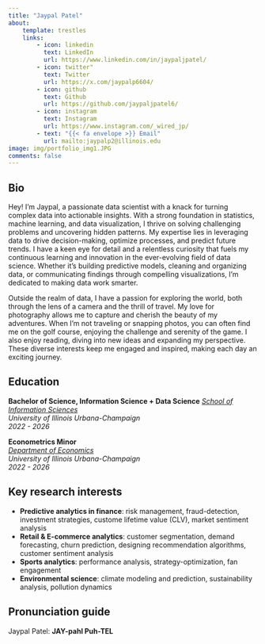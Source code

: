 ```yaml
---
title: "Jaypal Patel"
about:
    template: trestles
    links:
        - icon: linkedin
          text: LinkedIn
          url: https://www.linkedin.com/in/jaypaljpatel/
        - icon: twitter"
          text: Twitter
          url: https://x.com/jaypalp6604/
        - icon: github
          text: Github
          url: https://github.com/jaypaljpatel6/
        - icon: instagram
          text: Instagram
          url: https://www.instagram.com/_wired_jp/
        - text: "{{< fa envelope >}} Email"
          url: mailto:jaypalp2@illinois.edu
image: img/portfolio_img1.JPG
comments: false
---
```


<script type='application/ld+json'>
{"@context":"http://www.schema.org",
"@type":"person",
"name":"Jaypal Patel",
"jobTitle":"Student IT Spec",
"height":"75 inches",
"gender":"male",
"description":"Jaypal Patel is a student at University of Illinois at Urbana-Champaign, studying Information Science + Data Science with a minor in Economics. He works as a Helpdesk Spec for Engineering IT at University of Illinois at Urbana-Champaign.","url":"https://jaypalpatel.com",
"image":"https://jaypalpatel.com/img/portfolio_img1.JPG",
"address":{"@type":"PostalAddress","addressLocality":"Champaign","addressRegion":"IL","postalCode":"61820","addressCountry":"United States"},
"studentOf":{"@type":"CollegeOrUniversity","name":"University of Illinois Urbana-Champaign","sameAs":"https://en.wikipedia.org/wiki/University_of_Illinois_Urbana-Champaign"},
"worksFor":[{"@type":"Organization","name":"University of Illinois at Urbana-Champaign"}],
"birthDate":"2004-06-06",
"birthPlace":"Gujarat, India",
"nationality":{"@type":"Country","name":"India"}}
</script>

## Bio

Hey! I'm Jaypal, a passionate data scientist with a knack for turning complex data into actionable insights. With a strong foundation in statistics, machine learning, and data visualization, I thrive on solving challenging problems and uncovering hidden patterns. My expertise lies in leveraging data to drive decision-making, optimize processes, and predict future trends. I have a keen eye for detail and a relentless curiosity that fuels my continuous learning and innovation in the ever-evolving field of data science. Whether it's building predictive models, cleaning and organizing data, or communicating findings through compelling visualizations, I'm dedicated to making data work smarter.<br>

Outside the realm of data, I have a passion for exploring the world, both through the lens of a camera and the thrill of travel. My love for photography allows me to capture and cherish the beauty of my adventures. When I'm not traveling or snapping photos, you can often find me on the golf course, enjoying the challenge and serenity of the game. I also enjoy reading, diving into new ideas and expanding my perspective. These diverse interests keep me engaged and inspired, making each day an exciting journey.

## Education
**Bachelor of Science, Information Science + Data Science**
[*School of Information Sciences*](https://ischool.illinois.edu)<br>
*University of Illinois Urbana-Champaign*<br>
*2022 - 2026*

**Econometrics Minor**<br>
[*Department of Economics*](https://economics.illinois.edu)<br>
*University of Illinois Urbana-Champaign*<br>
*2022 - 2026*

## Key research interests

* **Predictive analytics in finance**: risk management, fraud-detection, investment strategies, custome lifetime value (CLV), market sentiment analysis
* **Retail & E-commerce analytics**: customer segmentation, demand forecasting, churn prediction, designing recommendation algorithms, customer sentiment analysis
* **Sports analytics**: performance analysis, strategy-optimization, fan engagement
* **Environmental science**: climate modeling and prediction, sustainability analysis, pollution dynamics

## Pronunciation guide

Jaypal Patel: **JAY-pahl Puh-TEL**
